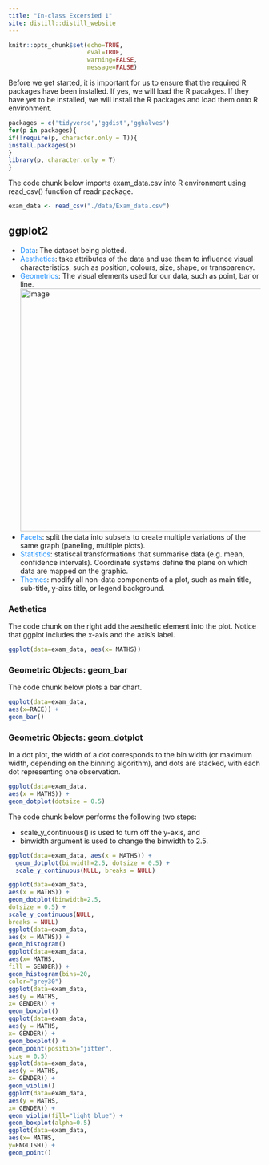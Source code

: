 ```yaml
---
title: "In-class Excersied 1"
site: distill::distill_website
---
```

```r
knitr::opts_chunk$set(echo=TRUE,
                      eval=TRUE,
                      warning=FALSE,
                      message=FALSE)
```

Before we get started, it is important for us to ensure that the required R packages have been installed. If yes, we will load the R pacakges. If they have yet to be installed, we will install the R packages and load them onto R environment.
```r
packages = c('tidyverse','ggdist','gghalves')
for(p in packages){
if(!require(p, character.only = T)){
install.packages(p)
}
library(p, character.only = T)
}
```

The code chunk below imports exam_data.csv into R environment using read_csv() function of readr package.
```r
exam_data <- read_csv("./data/Exam_data.csv")
```
## ggplot2

- <span style="color: DodgerBlue">Data</span>: The dataset being plotted. 
- <span style="color: DodgerBlue">Aesthetics</span>: take attributes of the data and use them to influence visual characteristics, such as position, colours, size, shape, or transparency. 
- <span style="color: DodgerBlue">Geometrics</span>: The visual elements used for our data, such as point, bar or line. 
<img width="485" alt="image" src="https://user-images.githubusercontent.com/44923423/164900374-6f6386dd-38db-49cd-a8a2-685b7fe35ca0.png">
- <span style="color: DodgerBlue">Facets</span>: split the data into subsets to create multiple variations of the same graph (paneling, multiple plots).
- <span style="color: DodgerBlue">Statistics</span>: statiscal transformations that summarise data (e.g. mean, confidence intervals).
Coordinate systems define the plane on which data are mapped on the graphic. 
- <span style="color: DodgerBlue">Themes</span>: modify all non-data components of a plot, such as main title, sub-title, y-aixs title, or legend background.

### Aethetics
The code chunk on the right add the aesthetic element into the plot.
Notice that ggplot includes the x-axis and the axis's label.
```r
ggplot(data=exam_data, aes(x= MATHS))
```

### Geometric Objects: geom_bar
The code chunk below plots a bar chart.
```r
ggplot(data=exam_data,
aes(x=RACE)) +
geom_bar()
```

### Geometric Objects: geom_dotplot
In a dot plot, the width of a dot corresponds to the bin width (or maximum width, depending on the binning algorithm), and dots are stacked, with each dot representing one observation.
```r
ggplot(data=exam_data,
aes(x = MATHS)) +
geom_dotplot(dotsize = 0.5)
```

The code chunk below performs the following two steps:

- scale_y_continuous() is used to turn off the y-axis, and 
- binwidth argument is used to change the binwidth to 2.5.
```r
ggplot(data=exam_data, aes(x = MATHS)) + 
  geom_dotplot(binwidth=2.5, dotsize = 0.5) + 
  scale_y_continuous(NULL, breaks = NULL)
```

```r
ggplot(data=exam_data,
aes(x = MATHS)) +
geom_dotplot(binwidth=2.5,
dotsize = 0.5) +
scale_y_continuous(NULL,
breaks = NULL)
ggplot(data=exam_data,
aes(x = MATHS)) +
geom_histogram()
ggplot(data=exam_data,
aes(x= MATHS,
fill = GENDER)) +
geom_histogram(bins=20,
color="grey30")
ggplot(data=exam_data,
aes(y = MATHS,
x= GENDER)) +
geom_boxplot()
ggplot(data=exam_data,
aes(y = MATHS,
x= GENDER)) +
geom_boxplot() +
geom_point(position="jitter",
size = 0.5)
ggplot(data=exam_data,
aes(y = MATHS,
x= GENDER)) +
geom_violin()
ggplot(data=exam_data,
aes(y = MATHS,
x= GENDER)) +
geom_violin(fill="light blue") +
geom_boxplot(alpha=0.5)
ggplot(data=exam_data,
aes(x= MATHS,
y=ENGLISH)) +
geom_point()
```